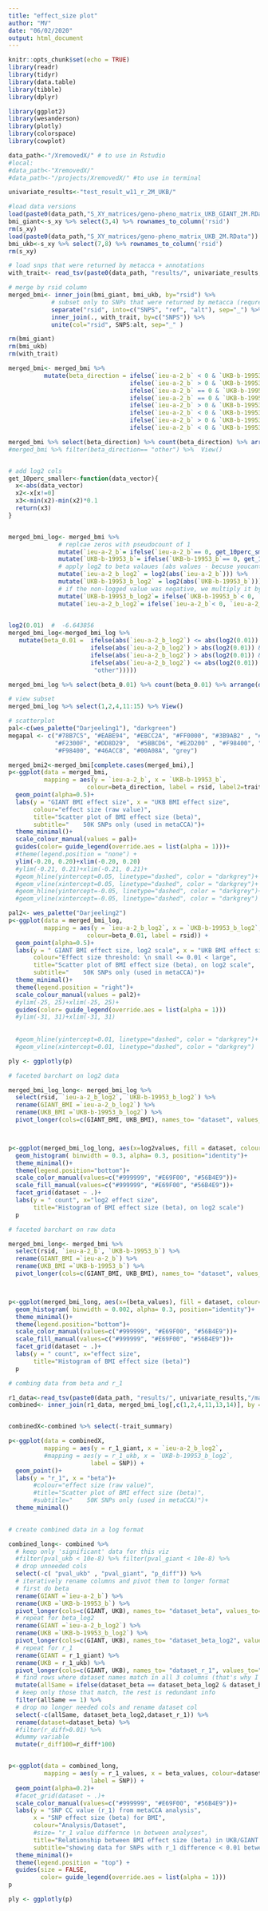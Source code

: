```yaml
---
title: "effect_size plot"
author: "MV"
date: "06/02/2020"
output: html_document
---
```


```r
knitr::opts_chunk$set(echo = TRUE)
library(readr)
library(tidyr)
library(data.table)
library(tibble)
library(dplyr)

library(ggplot2)
library(wesanderson)
library(plotly)
library(colorspace)
library(cowplot)
```

```r
data_path<-"/XremovedX/" # to use in Rstudio
#local:
#data_path<-"XremovedX/"
#data_path<-"/projects/XremovedX/" #to use in terminal

univariate_results<-"test_result_w11_r_2M_UKB/"
```

```r
#load data versions
load(paste0(data_path,"S_XY_matrices/geno-pheno_matrix_UKB_GIANT_2M.RData"))
bmi_giant<-s_xy %>% select(3,4) %>% rownames_to_column('rsid')
rm(s_xy)
load(paste0(data_path,"S_XY_matrices/geno-pheno_matrix_UKB_2M.RData"))
bmi_ukb<-s_xy %>% select(7,8) %>% rownames_to_column('rsid')
rm(s_xy)

# load snps that were returned by metacca + annotations
with_trait<- read_tsv(paste0(data_path, "results/", univariate_results,"/metaCCA_snps_all_UKB_annotated_w_traits.tsv")) 

# merge by rsid column
merged_bmi<- inner_join(bmi_giant, bmi_ukb, by="rsid") %>% 
            # subset only to SNPs that were returned by metacca (requred some manipulations)
            separate("rsid", into=c("SNPS", "ref", "alt"), sep="_") %>% 
            inner_join(., with_trait, by=c("SNPS")) %>% 
            unite(col="rsid", SNPS:alt, sep="_" ) 

rm(bmi_giant)
rm(bmi_ukb)
rm(with_trait)
```



```r

merged_bmi<- merged_bmi %>%
          mutate(beta_direction = ifelse(`ieu-a-2_b` < 0 & `UKB-b-19953_b` < 0, "both negative",
                                  ifelse(`ieu-a-2_b` > 0 & `UKB-b-19953_b` > 0, "both positive",
                                  ifelse(`ieu-a-2_b` == 0 & `UKB-b-19953_b` >  0, "zero in GIANT, positive in UKB",
                                  ifelse(`ieu-a-2_b` == 0 & `UKB-b-19953_b` <  0, "zero in GIANT, negative in UKB",
                                  ifelse(`ieu-a-2_b` > 0 & `UKB-b-19953_b` ==  0, "zero UKB, positive in GIANT,",
                                  ifelse(`ieu-a-2_b` < 0 & `UKB-b-19953_b` ==  0, "zero in UKB, negative in GIANT,",     
                                  ifelse(`ieu-a-2_b` > 0 & `UKB-b-19953_b` < 0, "positive in GIANT, negative in UKB",
                                  ifelse(`ieu-a-2_b` < 0 & `UKB-b-19953_b` > 0, "negative in GIANT, positive in UKB",  "other")))))))))       

merged_bmi %>% select(beta_direction) %>% count(beta_direction) %>% arrange(desc(beta_direction))
#merged_bmi %>% filter(beta_direction== "other") %>%  View()


# add log2 cols 
get_10perc_smaller<-function(data_vector){
  x<-abs(data_vector)
  x2<-x[x!=0]
  x3<-min(x2)-min(x2)*0.1
  return(x3)
}


merged_bmi_log<- merged_bmi %>% 
              # replcae zeros with pseudocount of 1
              mutate(`ieu-a-2_b`= ifelse(`ieu-a-2_b`== 0, get_10perc_smaller(merged_bmi$`ieu-a-2_b`), `ieu-a-2_b`)) %>% 
              mutate(`UKB-b-19953_b`= ifelse(`UKB-b-19953_b`== 0, get_10perc_smaller(merged_bmi$`UKB-b-19953_b`), `UKB-b-19953_b`)) %>% 
              # apply log2 to beta valaues (abs values - becuse youcant log negative) 
              mutate(`ieu-a-2_b_log2` = log2(abs(`ieu-a-2_b`))) %>% 
              mutate(`UKB-b-19953_b_log2` = log2(abs(`UKB-b-19953_b`))) %>% 
              # if the non-logged value was negative, we multiply it by -1 to chnge the sign on them
              mutate(`UKB-b-19953_b_log2`= ifelse(`UKB-b-19953_b`< 0, `UKB-b-19953_b_log2`*-1, `UKB-b-19953_b_log2`)) %>% 
              mutate(`ieu-a-2_b_log2`= ifelse(`ieu-a-2_b`< 0, `ieu-a-2_b_log2`*-1, `ieu-a-2_b_log2`)) 

   
log2(0.01)  #  -6.643856       
merged_bmi_log<-merged_bmi_log %>%  
   mutate(beta_0.01 =  ifelse(abs(`ieu-a-2_b_log2`) <= abs(log2(0.01)) & abs(`UKB-b-19953_b_log2`) <= abs(log2(0.01)) , "both large beta ",
                       ifelse(abs(`ieu-a-2_b_log2`) > abs(log2(0.01)) & abs(`UKB-b-19953_b_log2`) > abs(log2(0.01)) , "both small beta ",  
                       ifelse(abs(`ieu-a-2_b_log2`) > abs(log2(0.01)) & abs(`UKB-b-19953_b_log2`) <= abs(log2(0.01)) , "small beta GIANT, large in UKB ",   
                       ifelse(abs(`ieu-a-2_b_log2`) <= abs(log2(0.01)) & abs(`UKB-b-19953_b_log2`) > abs(log2(0.01)) , "small beta UKB, large in GIANT ",  
                        "other")))))

merged_bmi_log %>% select(beta_0.01) %>% count(beta_0.01) %>% arrange(desc(beta_0.01))

# view subset
merged_bmi_log %>% select(1,2,4,11:15) %>% View()

```

```r
# scatterplot
pal<-c(wes_palette("Darjeeling1"), "darkgreen")
megapal <- c("#78B7C5", "#EABE94", "#EBCC2A", "#FF0000", "#3B9AB2" , "#B40F20", "#0B775E",
             "#F2300F", "#DD8D29",  "#5BBCD6", "#E2D200" , "#F98400", "#46ACC8", "#00A08A",
             "#F98400", "#46ACC8", "#00A08A", "grey")

merged_bmi2<-merged_bmi[complete.cases(merged_bmi),]
p<-ggplot(data = merged_bmi,
          mapping = aes(y = `ieu-a-2_b`, x = `UKB-b-19953_b`,
                      colour=beta_direction, label = rsid, label2=trait_summary)) +
  geom_point(alpha=0.5)+
  labs(y = "GIANT BMI effect size", x = "UKB BMI effect size",
       colour="effect size (raw value)",
       title="Scatter plot of BMI effect size (beta)",
       subtitle="    50K SNPs only (used in metaCCA)")+
  theme_minimal()+
  scale_colour_manual(values = pal)+
  guides(color= guide_legend(override.aes = list(alpha = 1)))+
  #theme(legend.position = "none") +
  ylim(-0.20, 0.20)+xlim(-0.20, 0.20)
  #ylim(-0.21, 0.21)+xlim(-0.21, 0.21)+
  #geom_hline(yintercept=0.05, linetype="dashed", color = "darkgrey")+
  #geom_vline(xintercept=0.05, linetype="dashed", color = "darkgrey")+
  #geom_hline(yintercept=-0.05, linetype="dashed", color = "darkgrey")+
  #geom_vline(xintercept=-0.05, linetype="dashed", color = "darkgrey")

pal2<- wes_palette("Darjeeling2")
p<-ggplot(data = merged_bmi_log,
          mapping = aes(y = `ieu-a-2_b_log2`, x = `UKB-b-19953_b_log2`,
                      colour=beta_0.01, label = rsid)) +
  geom_point(alpha=0.5)+
  labs(y = " GIANT BMI effect size, log2 scale", x = "UKB BMI effect size, log2 scale",
       colour="Effect size threshold: \n small <= 0.01 < large",
       title="Scatter plot of BMI effect size (beta), on log2 scale",
       subtitle="    50K SNPs only (used in metaCCA)")+
  theme_minimal()+
  theme(legend.position = "right")+
  scale_colour_manual(values = pal2)+
  #ylim(-25, 25)+xlim(-25, 25)+
  guides(color= guide_legend(override.aes = list(alpha = 1)))
  #ylim(-31, 31)+xlim(-31, 31)
    
    
  #geom_hline(yintercept=0.01, linetype="dashed", color = "darkgrey")+
  #geom_vline(xintercept=0.01, linetype="dashed", color = "darkgrey")
```

```r
ply <- ggplotly(p)
```


```r
# faceted barchart on log2 data

merged_bmi_log_long<- merged_bmi_log %>% 
  select(rsid, `ieu-a-2_b_log2`, `UKB-b-19953_b_log2`) %>% 
  rename(GIANT_BMI =`ieu-a-2_b_log2`) %>% 
  rename(UKB_BMI =`UKB-b-19953_b_log2`) %>% 
  pivot_longer(cols=c(GIANT_BMI, UKB_BMI), names_to= "dataset", values_to="log2values")



p<-ggplot(merged_bmi_log_long, aes(x=log2values, fill = dataset, colour=dataset)) + 
  geom_histogram( binwidth = 0.3, alpha= 0.3, position="identity")+
  theme_minimal()+
  theme(legend.position="bottom")+
  scale_color_manual(values=c("#999999", "#E69F00", "#56B4E9"))+
  scale_fill_manual(values=c("#999999", "#E69F00", "#56B4E9"))+
  facet_grid(dataset ~ .)+
  labs(y = " count", x="log2 effect size",
       title="Histogram of BMI effect size (beta), on log2 scale")
  p


```

```r
# faceted barchart on raw data

merged_bmi_long<- merged_bmi %>% 
  select(rsid, `ieu-a-2_b`, `UKB-b-19953_b`) %>% 
  rename(GIANT_BMI =`ieu-a-2_b`) %>% 
  rename(UKB_BMI =`UKB-b-19953_b`) %>% 
  pivot_longer(cols=c(GIANT_BMI, UKB_BMI), names_to= "dataset", values_to="beta_values")



p<-ggplot(merged_bmi_long, aes(x=(beta_values), fill = dataset, colour=dataset)) + 
  geom_histogram( binwidth = 0.002, alpha= 0.3, position="identity")+
  theme_minimal()+
  theme(legend.position="bottom")+
  scale_color_manual(values=c("#999999", "#E69F00", "#56B4E9"))+
  scale_fill_manual(values=c("#999999", "#E69F00", "#56B4E9"))+
  facet_grid(dataset ~ .)+
  labs(y = " count", x="effect size",
       title="Histogram of BMI effect size (beta)")
  p


```




```r
# combing data from beta and r_1

r1_data<-read_tsv(paste0(data_path, "results/", univariate_results,"/matrix_results_comparison.tsv"))
combined<- inner_join(r1_data, merged_bmi_log[,c(1,2,4,11,13,14)], by = c("SNP"="rsid"))


combinedX<-combined %>% select(-trait_summary)

p<-ggplot(data = combinedX,
          mapping = aes(y = r_1_giant, x = `ieu-a-2_b_log2`,
          #mapping = aes(y = r_1_ukb, x = `UKB-b-19953_b_log2`,
                       label = SNP)) +
  geom_point()+
  labs(y = "r_1", x = "beta")+
       #colour="effect size (raw value)",
       #title="Scatter plot of BMI effect size (beta)",
       #subtitle="    50K SNPs only (used in metaCCA)")+
  theme_minimal()
 

```

```r
# create combined data in a log format

combined_long<- combined %>% 
  # keep only 'significant' data for this viz
  #filter(pval_ukb < 10e-8) %>% filter(pval_giant < 10e-8) %>% 
  # drop unneeded cols
  select(-c( "pval_ukb" , "pval_giant", "p_diff")) %>% 
  # iteratively rename columns and pivot them to longer format
  # first do beta
  rename(GIANT =`ieu-a-2_b`) %>% 
  rename(UKB =`UKB-b-19953_b`) %>% 
  pivot_longer(cols=c(GIANT, UKB), names_to= "dataset_beta", values_to="beta_values") %>% 
  # repeat for beta_log2
  rename(GIANT =`ieu-a-2_b_log2`) %>% 
  rename(UKB =`UKB-b-19953_b_log2`) %>% 
  pivot_longer(cols=c(GIANT, UKB), names_to= "dataset_beta_log2", values_to="beta_log2_values") %>% 
  # repeat for r_1
  rename(GIANT = r_1_giant) %>% 
  rename(UKB = r_1_ukb) %>% 
  pivot_longer(cols=c(GIANT, UKB), names_to= "dataset_r_1", values_to="r_1_values") %>% 
  # find rows where dataset names match in all 3 columns (that's why I was giving them simple names)
  mutate(allSame = ifelse(dataset_beta == dataset_beta_log2 & dataset_beta_log2 == dataset_r_1, 1, 0)) %>% 
  # keep only those that match, the rest is redundant info
  filter(allSame == 1) %>% 
  # drop no longer needed cols and rename dataset col
  select(-c(allSame, dataset_beta_log2,dataset_r_1)) %>% 
  rename(dataset=dataset_beta) %>% 
  #filter(r_diff>0.01) %>% 
  #dummy variable
  mutate(r_diff100=r_diff*100)


p<-ggplot(data = combined_long,
          mapping = aes(y = r_1_values, x = beta_values, colour=dataset, # size=r_diff100,
                       label = SNP)) +
  geom_point(alpha=0.2)+
  #facet_grid(dataset ~ .)+
  scale_color_manual(values=c("#999999", "#E69F00", "#56B4E9"))+
  labs(y = "SNP CC value (r_1) from metaCCA analysis",
       x = "SNP effect size (beta) for BMI",
       colour="Analysis/Dataset",
       #size= "r_1 value differnce \n between analyses",
       title="Relationship between BMI effect size (beta) in UKB/GIANT datasets and \nmetaCCA CC value (r_1) of UKB-only/UKB+GIANT analysis",
       subtitle="showing data for SNPs with r_1 difference < 0.01 between the analyses")+
  theme_minimal()+
  theme(legend.position = "top") +
  guides(size = FALSE,
         color= guide_legend(override.aes = list(alpha = 1)))
p
```

```r
ply <- ggplotly(p)
```

  

  

